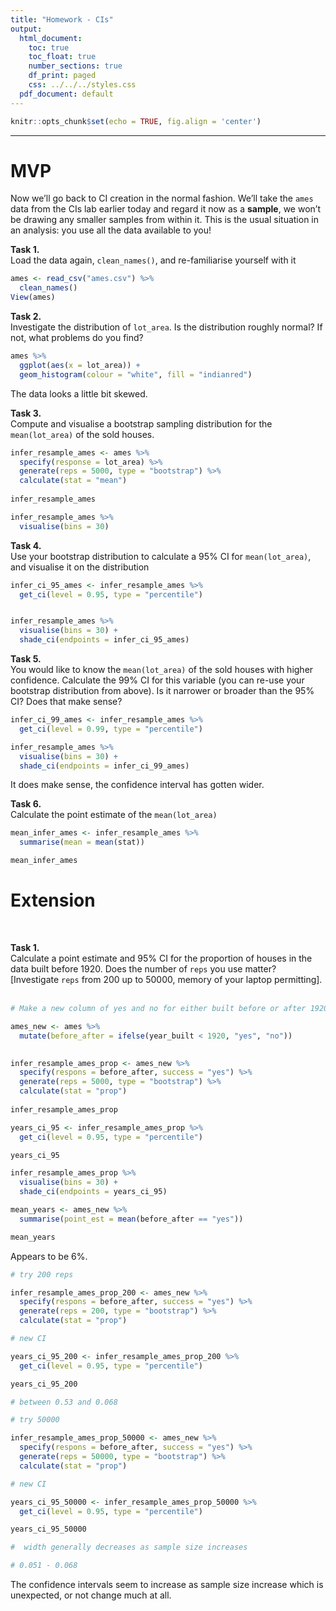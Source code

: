 ```yaml
---
title: "Homework - CIs"
output:
  html_document:
    toc: true
    toc_float: true
    number_sections: true
    df_print: paged
    css: ../../../styles.css
  pdf_document: default
---
```


```r
knitr::opts_chunk$set(echo = TRUE, fig.align = 'center')
```

<hr>

# MVP

Now we'll go back to CI creation in the normal fashion. We'll take the `ames` data from the CIs lab earlier today and regard it now as a **sample**, we won't be drawing any smaller samples from within it. This is the usual situation in an analysis: you use all the data available to you!



**Task 1.**  
Load the data again, `clean_names()`, and re-familiarise yourself with it


```r
ames <- read_csv("ames.csv") %>% 
  clean_names()
View(ames)
```


**Task 2.**  
Investigate the distribution of `lot_area`. Is the distribution roughly normal? If not, what problems do you find?

```r

ames %>%  
  ggplot(aes(x = lot_area)) +
  geom_histogram(colour = "white", fill = "indianred")

```
The data looks a little bit skewed. 

**Task 3.**  
Compute and visualise a bootstrap sampling distribution for the `mean(lot_area)` of the sold houses.


```r

infer_resample_ames <- ames %>% 
  specify(response = lot_area) %>% 
  generate(reps = 5000, type = "bootstrap") %>%  
  calculate(stat = "mean") 
  
infer_resample_ames

```


```r
infer_resample_ames %>% 
  visualise(bins = 30)

```


**Task 4.**  
Use your bootstrap distribution to calculate a $95\%$ CI for `mean(lot_area)`, and visualise it on the distribution


```r

infer_ci_95_ames <- infer_resample_ames %>% 
  get_ci(level = 0.95, type = "percentile")


infer_resample_ames %>% 
  visualise(bins = 30) +
  shade_ci(endpoints = infer_ci_95_ames)

```

**Task 5.**  
You would like to know the `mean(lot_area)` of the sold houses with higher confidence. Calculate the $99\%$ CI for this variable (you can re-use your bootstrap distribution from above). Is it narrower or broader than the $95\%$ CI? Does that make sense?

```r
infer_ci_99_ames <- infer_resample_ames %>% 
  get_ci(level = 0.99, type = "percentile")

infer_resample_ames %>% 
  visualise(bins = 30) +
  shade_ci(endpoints = infer_ci_99_ames)


```
It does make sense, the confidence interval has gotten wider.  

**Task 6.**  
Calculate the point estimate of the `mean(lot_area)`

```r

mean_infer_ames <- infer_resample_ames %>% 
  summarise(mean = mean(stat))

mean_infer_ames 

```


# Extension

<br>

**Task 1.**  
Calculate a point estimate and $95\%$ CI for the proportion of houses in the data built before 1920.  Does the number of `reps` you use matter? [Investigate `reps` from $200$ up to $50000$, memory of your laptop permitting].
<br><br>


```r

# Make a new column of yes and no for either built before or after 1920. 

ames_new <- ames %>% 
  mutate(before_after = ifelse(year_built < 1920, "yes", "no"))
  

infer_resample_ames_prop <- ames_new %>% 
  specify(respons = before_after, success = "yes") %>% 
  generate(reps = 5000, type = "bootstrap") %>%  
  calculate(stat = "prop") 
  
infer_resample_ames_prop

years_ci_95 <- infer_resample_ames_prop %>% 
  get_ci(level = 0.95, type = "percentile")

years_ci_95

infer_resample_ames_prop %>% 
  visualise(bins = 30) +
  shade_ci(endpoints = years_ci_95)

mean_years <- ames_new %>% 
  summarise(point_est = mean(before_after == "yes"))

mean_years


```
Appears to be 6%. 

```r
# try 200 reps 

infer_resample_ames_prop_200 <- ames_new %>% 
  specify(respons = before_after, success = "yes") %>% 
  generate(reps = 200, type = "bootstrap") %>%  
  calculate(stat = "prop")

# new CI 

years_ci_95_200 <- infer_resample_ames_prop_200 %>% 
  get_ci(level = 0.95, type = "percentile")

years_ci_95_200

# between 0.53 and 0.068

```
```r
# try 50000

infer_resample_ames_prop_50000 <- ames_new %>% 
  specify(respons = before_after, success = "yes") %>% 
  generate(reps = 50000, type = "bootstrap") %>%  
  calculate(stat = "prop")

# new CI 

years_ci_95_50000 <- infer_resample_ames_prop_50000 %>% 
  get_ci(level = 0.95, type = "percentile")

years_ci_95_50000

#  width generally decreases as sample size increases

# 0.051 - 0.068 
```
The confidence intervals seem to increase as sample size increase which is unexpected, or not change much at all.





